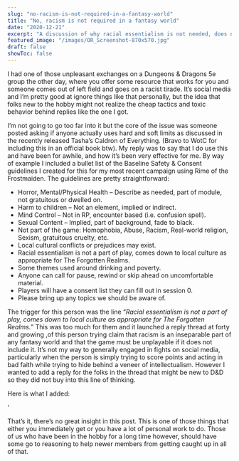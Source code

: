 ```yaml
---
slug: "no-racism-is-not-required-in-a-fantasy-world"
title: "No, racism is not required in a fantasy world"
date: "2020-12-21"
excerpt: "A discussion of why racial essentialism is not needed, does not add anything, and hurts in 5th edition TTRPGs"
featured_image: "/images/OR_Screenshot-870x570.jpg"
draft: false
showToc: false
---
```


I had one of those unpleasant exchanges on a Dungeons & Dragons 5e group the other day, where you offer some resource that works for you and someone comes out of left field and goes on a racist tirade. It&#8217;s social media and I&#8217;m pretty good at ignore things like that personally, but the idea that folks new to the hobby might not realize the cheap tactics and toxic behavior behind replies like the one I got.

I&#8217;m not going to go too far into it but the core of the issue was someone posted asking if anyone actually uses hard and soft limits as discussed in the recently released Tasha&#8217;s Caldron of Everything. (Bravo to WotC for including this in an official book btw). My reply was to say that I do use this and have been for awhile, and how it&#8217;s been very effective for me. By way of example I included a bullet list of the Baseline Safety & Consent guidelines I created for this for my most recent campaign using Rime of the Frostmaiden. The guidelines are pretty straightforward:

  * Horror, Mental/Physical Health &#8211; Describe as needed, part of module, not gratuitous or dwelled on.
  * Harm to children &#8211; Not an element, implied or indirect.
  * Mind Control &#8211; Not in RP, encounter based (i.e. confusion spell).
  * Sexual Content &#8211; Implied, part of background, fade to black.
  * Not part of the game: Homophobia, Abuse, Racism, Real-world religion, Sexism, gratuitous cruelty, etc.
  * Local cultural conflicts or prejudices may exist.
  * Racial essentialism is not a part of play, comes down to local culture as appropriate for The Forgotten Realms.
  * Some themes used around drinking and poverty.
  * Anyone can call for pause, rewind or skip ahead on uncomfortable material.
  * Players will have a consent list they can fill out in session 0.
  * Please bring up any topics we should be aware of.

The trigger for this person was the line &#8220;_Racial essentialism is not a part of play, comes down to local culture as appropriate for The Forgotten Realms._&#8221; This was too much for them and it launched a reply thread at forty and growing ,of this person trying claim that racism is an inseparable part of any fantasy world and that the game must be unplayable if it does not include it. It&#8217;s not my way to generally engaged in fights on social media, particularly when the person is simply trying to score points and acting in bad faith while trying to hide behind a veneer of intellectualism. However I wanted to add a reply for the folks in the thread that might be new to D&D so they did not buy into this line of thinking.

Here is what I added:

<blockquote className="border-l-4 border-blue-500 pl-4 py-2 mb-4 italic text-gray-600 dark:text-gray-400"></blockquote>'

That&#8217;s it, there&#8217;s no great insight in this post. This is one of those things that either you immediately get or you have a lot of personal work to do. Those of us who have been in the hobby for a long time however, should have some go to reasoning to help newer members from getting caught up in all of that.